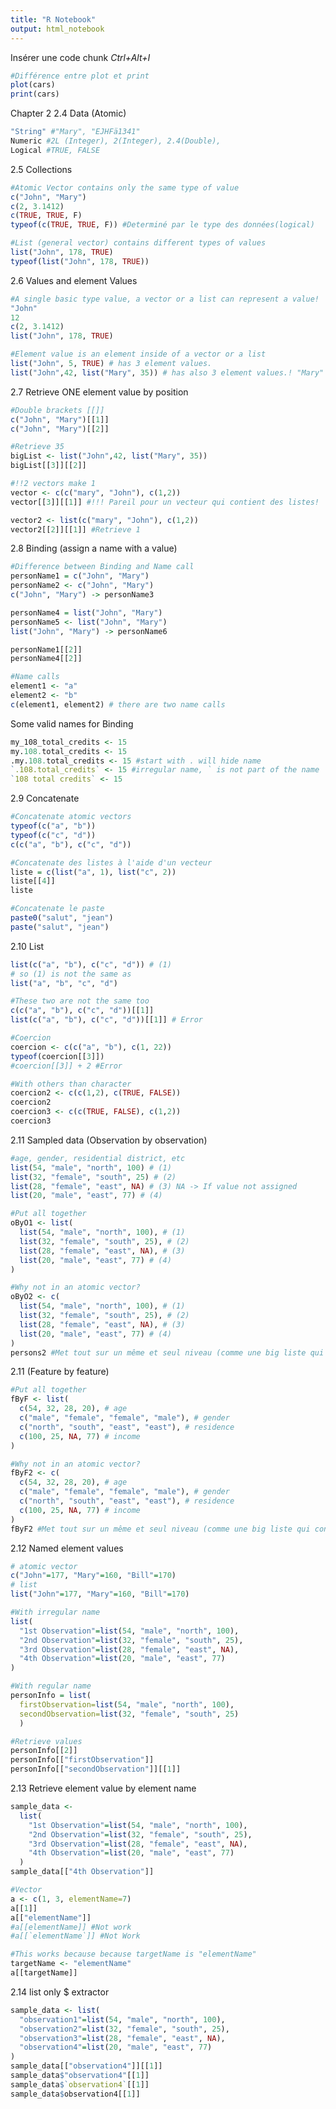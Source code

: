 ```yaml
---
title: "R Notebook"
output: html_notebook
---
```


Insérer une code chunk *Ctrl+Alt+I*

```r
#Différence entre plot et print
plot(cars)
print(cars)
```


Chapter 2 
2.4 Data (Atomic)
```r
"String" #"Mary", "EJHFä1341"
Numeric #2L (Integer), 2(Integer), 2.4(Double), 
Logical #TRUE, FALSE
```

2.5 Collections
```r
#Atomic Vector contains only the same type of value
c("John", "Mary")
c(2, 3.1412)
c(TRUE, TRUE, F)
typeof(c(TRUE, TRUE, F)) #Determiné par le type des données(logical)

#List (general vector) contains different types of values
list("John", 178, TRUE)
typeof(list("John", 178, TRUE))
```

2.6 Values and element Values
```r
#A single basic type value, a vector or a list can represent a value!
"John"
12
c(2, 3.1412)
list("John", 178, TRUE)

#Element value is an element inside of a vector or a list 
list("John", 5, TRUE) # has 3 element values.
list("John",42, list("Mary", 35)) # has also 3 element values.! "Mary" is not a element value of the big list, since it is in a smaller inside another vector 
```

2.7 Retrieve ONE element value by position
```r
#Double brackets [[]]
c("John", "Mary")[[1]]
c("John", "Mary")[[2]]

#Retrieve 35
bigList <- list("John",42, list("Mary", 35))
bigList[[3]][[2]]

#!!2 vectors make 1
vector <- c(c("mary", "John"), c(1,2))
vector[[3]][[1]] #!!! Pareil pour un vecteur qui contient des listes!

vector2 <- list(c("mary", "John"), c(1,2))
vector2[[2]][[1]] #Retrieve 1
```

2.8 Binding (assign a name with a value)
```r
#Difference between Binding and Name call
personName1 = c("John", "Mary")
personName2 <- c("John", "Mary")
c("John", "Mary") -> personName3

personName4 = list("John", "Mary")
personName5 <- list("John", "Mary")
list("John", "Mary") -> personName6

personName1[[2]]
personName4[[2]]

#Name calls
element1 <- "a"
element2 <- "b"
c(element1, element2) # there are two name calls
```

Some valid names for Binding
```r
my_108_total_credits <- 15
my.108.total_credits <- 15
.my.108.total_credits <- 15 #start with . will hide name
`.108.total_credits` <- 15 #irregular name, ` is not part of the name
`108 total credits` <- 15
```

2.9 Concatenate
```r
#Concatenate atomic vectors
typeof(c("a", "b"))
typeof(c("c", "d"))
c(c("a", "b"), c("c", "d")) 

#Concatenate des listes à l'aide d'un vecteur
liste = c(list("a", 1), list("c", 2))
liste[[4]]
liste

#Concatenate le paste
paste0("salut", "jean")
paste("salut", "jean")
```

2.10 List
```r
list(c("a", "b"), c("c", "d")) # (1)
# so (1) is not the same as
list("a", "b", "c", "d")

#These two are not the same too
c(c("a", "b"), c("c", "d"))[[1]]
list(c("a", "b"), c("c", "d"))[[1]] # Error

#Coercion
coercion <- c(c("a", "b"), c(1, 22))
typeof(coercion[[3]])
#coercion[[3]] + 2 #Error 

#With others than character
coercion2 <- c(c(1,2), c(TRUE, FALSE))
coercion2
coercion3 <- c(c(TRUE, FALSE), c(1,2))
coercion3
```

2.11 Sampled data (Observation by observation)
```r
#age, gender, residential district, etc
list(54, "male", "north", 100) # (1)
list(32, "female", "south", 25) # (2)
list(28, "female", "east", NA) # (3) NA -> If value not assigned 
list(20, "male", "east", 77) # (4)

#Put all together
oByO1 <- list(
  list(54, "male", "north", 100), # (1)
  list(32, "female", "south", 25), # (2)
  list(28, "female", "east", NA), # (3)
  list(20, "male", "east", 77) # (4)
)

#Why not in an atomic vector? 
oByO2 <- c(
  list(54, "male", "north", 100), # (1)
  list(32, "female", "south", 25), # (2)
  list(28, "female", "east", NA), # (3)
  list(20, "male", "east", 77) # (4)
)
persons2 #Met tout sur un même et seul niveau (comme une big liste qui contient toutes les valeurs à la suite)
```

2.11 (Feature by feature)
```r
#Put all together
fByF <- list(
  c(54, 32, 28, 20), # age
  c("male", "female", "female", "male"), # gender
  c("north", "south", "east", "east"), # residence
  c(100, 25, NA, 77) # income  
)

#Why not in an atomic vector? 
fByF2 <- c(
  c(54, 32, 28, 20), # age
  c("male", "female", "female", "male"), # gender
  c("north", "south", "east", "east"), # residence
  c(100, 25, NA, 77) # income  
)
fByF2 #Met tout sur un même et seul niveau (comme une big liste qui contient toutes les valeurs à la suite)
```

2.12 Named element values
```r
# atomic vector
c("John"=177, "Mary"=160, "Bill"=170)
# list
list("John"=177, "Mary"=160, "Bill"=170)

#With irregular name
list(
  "1st Observation"=list(54, "male", "north", 100), 
  "2nd Observation"=list(32, "female", "south", 25), 
  "3rd Observation"=list(28, "female", "east", NA), 
  "4th Observation"=list(20, "male", "east", 77) 
)

#With regular name
personInfo = list(
  firstObservation=list(54, "male", "north", 100), 
  secondObservation=list(32, "female", "south", 25)
  )

#Retrieve values 
personInfo[[2]]
personInfo[["firstObservation"]]
personInfo[["secondObservation"]][[1]]
```

2.13 Retrieve element value by element name
```r
sample_data <- 
  list(
    "1st Observation"=list(54, "male", "north", 100), 
    "2nd Observation"=list(32, "female", "south", 25), 
    "3rd Observation"=list(28, "female", "east", NA), 
    "4th Observation"=list(20, "male", "east", 77)
  )
sample_data[["4th Observation"]]

#Vector
a <- c(1, 3, elementName=7)
a[[1]]
a[["elementName"]]
#a[[elementName]] #Not work 
#a[[`elementName`]] #Not Work

#This works because because targetName is "elementName"
targetName <- "elementName"
a[[targetName]]
```

2.14 list only $ extractor
```r
sample_data <- list(
  "observation1"=list(54, "male", "north", 100), 
  "observation2"=list(32, "female", "south", 25), 
  "observation3"=list(28, "female", "east", NA), 
  "observation4"=list(20, "male", "east", 77)
)
sample_data[["observation4"]][[1]]
sample_data$"observation4"[[1]]
sample_data$`observation4`[[1]]
sample_data$observation4[[1]]
```




